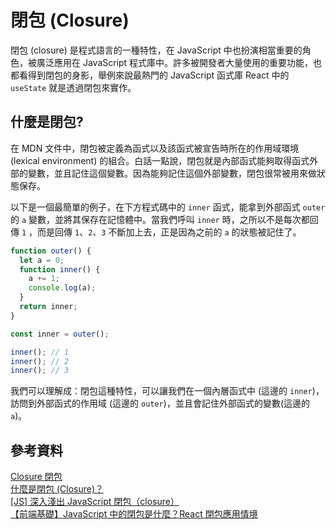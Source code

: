 # 閉包 (Closure)

閉包 (closure) 是程式語言的一種特性，在 JavaScript 中也扮演相當重要的角色，被廣泛應用在 JavaScript 程式庫中。許多被開發者大量使用的重要功能，也都看得到閉包的身影，舉例來說最熱門的 JavaScript 函式庫 React 中的 `useState` 就是透過閉包來實作。

## 什麼是閉包?

在 MDN 文件中，閉包被定義為函式以及該函式被宣告時所在的作用域環境 (lexical environment) 的組合。白話一點說，閉包就是內部函式能夠取得函式外部的變數，並且記住這個變數。因為能夠記住這個外部變數，閉包很常被用來做狀態保存。

以下是一個最簡單的例子，在下方程式碼中的 `inner` 函式，能拿到外部函式 `outer` 的 `a` 變數，並將其保存在記憶體中。當我們呼叫 `inner` 時，之所以不是每次都回傳 `1` ，而是回傳 `1`、`2`、`3` 不斷加上去，正是因為之前的 `a` 的狀態被記住了。

```js
function outer() {
  let a = 0;
  function inner() {
    a += 1;
    console.log(a);
  }
  return inner;
}

const inner = outer();

inner(); // 1
inner(); // 2
inner(); // 3
```

我們可以理解成：閉包這種特性，可以讓我們在一個內層函式中 (這邊的 `inner`)，訪問到外部函式的作用域 (這邊的 `outer`)，並且會記住外部函式的變數(這邊的 `a`)。

## 參考資料

[Closure 閉包](https://eyesofkids.gitbooks.io/javascript-start-from-es6/content/part4/closure.html)\
[什麼是閉包 (Closure)？](https://www.explainthis.io/zh-hant/swe/what-is-closure)\
[[JS] 深入淺出 JavaScript 閉包（closure）](https://pjchender.dev/javascript/js-closure/)\
[【前端基礎】JavaScript 中的閉包是什麼？React 閉包應用情境](https://vocus.cc/article/65bb95f8fd89780001ba5756)
